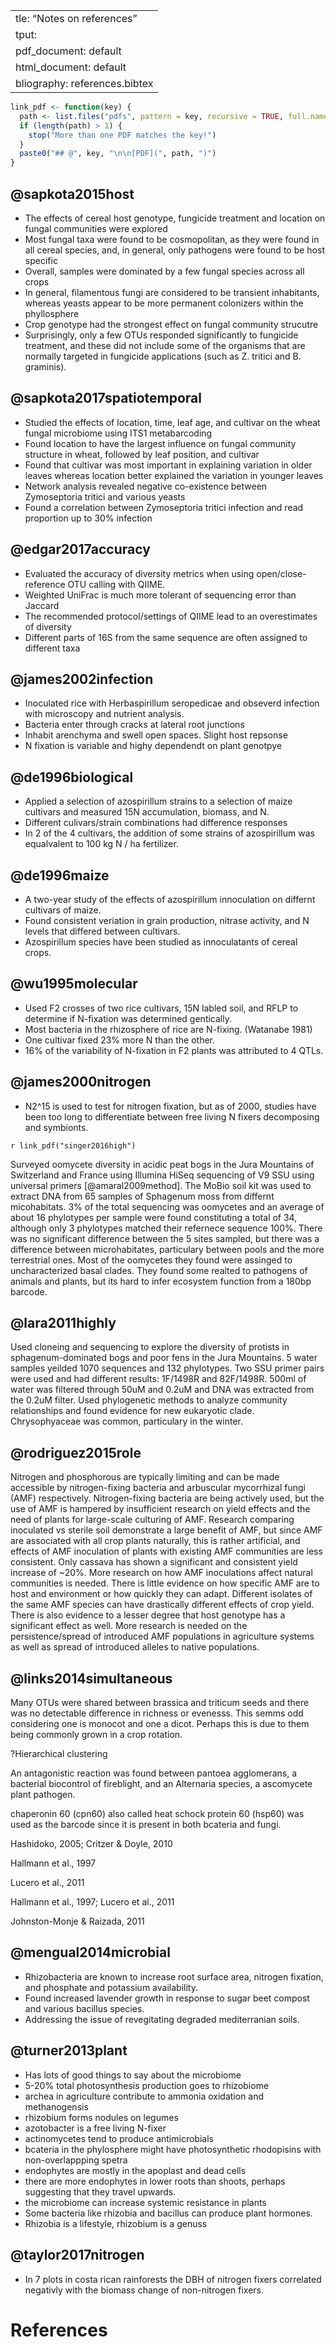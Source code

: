  ---
title: "Notes on references"
output:
  pdf_document: default
  html_document: default
bibliography: references.bibtex
---

```r
link_pdf <- function(key) {
  path <- list.files("pdfs", pattern = key, recursive = TRUE, full.names = TRUE)
  if (length(path) > 1) {
    stop("More than one PDF matches the key!")
  }
  paste0("## @", key, "\n\n[PDF](", path, ")")
}
```

## @sapkota2015host

*  The effects of cereal host genotype, fungicide treatment and location on fungal communities were explored
* Most fungal taxa were found to be cosmopolitan, as they were found in all cereal species, and, in general, only pathogens were found to be host specific
* Overall, samples were dominated by a few fungal species across all crops
* In general, filamentous fungi are considered to be transient inhabitants, whereas yeasts appear to be more permanent colonizers within the phyllosphere
* Crop genotype had the strongest effect on fungal community strucutre
* Surprisingly, only a few OTUs responded significantly to fungicide treatment, and these did not include some of the organisms that are normally targeted in fungicide applications (such as Z. tritici and B. graminis).


## @sapkota2017spatiotemporal

* Studied the effects of location, time, leaf age, and cultivar on the wheat fungal microbiome using ITS1 metabarcoding
* Found location to have the largest influence on fungal community structure in wheat, followed by leaf position, and cultivar
* Found that cultivar was most important in explaining variation in older leaves whereas location better explained the variation in younger leaves
* Network analysis revealed negative co-existence between Zymoseptoria tritici and various
yeasts 
* Found a correlation between Zymoseptoria tritici infection and read proportion up to 30% infection 


## @edgar2017accuracy

* Evaluated the accuracy of diversity metrics when using open/close-reference OTU calling with QIIME.
* Weighted UniFrac is much more tolerant of sequencing error than Jaccard
* The recommended protocol/settings of QIIME lead to an overestimates of diversity
* Different parts of 16S from the same sequence are often assigned to different taxa 


## @james2002infection

* Inoculated rice with Herbaspirillum seropedicae and obseverd infection with microscopy and nutrient analysis.
* Bacteria enter through cracks at lateral root junctions
* Inhabit arenchyma and swell open spaces. Slight host repsonse
* N fixation is variable and highy dependendt on plant genotpye


## @de1996biological

* Applied a selection of azospirillum strains to a selection of maize cultivars and measured 15N accumulation, biomass, and N. 
* Different culivars/strain combinations had difference responses
* In 2 of the 4 cultivars, the addition of some strains of azospirillum was equalvalent to 100 kg N / ha fertilizer.

## @de1996maize

* A two-year study of the effects of azospirillum innoculation on differnt cultivars of maize.
* Found consistent veriation in grain production, nitrase activity, and N levels that differed between cultivars.
* Azospirillum species have been studied as innoculatants of cereal crops.

## @wu1995molecular

* Used F2 crosses of two rice cultivars, 15N labled soil, and RFLP to determine if N-fixation was determined gentically.
* Most bacteria in the rhizosphere of rice are N-fixing. (Watanabe 1981)
* One cultivar fixed 23% more N than the other. 
* 16% of the variability of N-fixation in F2 plants was attributed to 4 QTLs.


## @james2000nitrogen

* N2^15 is used to test for nitrogen fixation, but as of 2000, studies have been too long to differentiate between free living N fixers decomposing and symbionts.



`r link_pdf("singer2016high")`

Surveyed oomycete diversity in acidic peat bogs in the Jura Mountains of Switzerland and France using Illumina HiSeq sequencing of V9 SSU using universal primers [@amaral2009method].
The MoBio soil kit was used to extract DNA from 65 samples of Sphagenum moss from differnt micohabitats. 3% of the total sequencing was oomycetes and an average of about 16 phylotypes per sample were found constituting a total of 34, although only 3 phylotypes matched their refernece sequence 100%.
There was no significant difference between the 5 sites sampled, but there was a difference between microhabitates, particulary between pools and the more terrestrial ones.
Most of the oomycetes they found were assinged to uncharacterized basal clades. They found some realted to pathogens of animals and plants, but its hard to infer ecosystem function from a 180bp barcode.  


## @lara2011highly 

Used cloneing and sequencing to explore the diversity of protists in sphagenum-dominated bogs and poor fens in the Jura Mountains.
5 water samples yeilded 1070 sequences and 132 phylotypes.
Two SSU primer pairs were used and had different results: 1F/1498R and 82F/1498R.
500ml of water was filtered through 50uM and 0.2uM and DNA was extracted from the 0.2uM filter.
Used phylogenetic methods to analyze community relationships and found evidence for new eukaryotic clade.
Chrysophyaceae was common, particulary in the winter. 


## @rodriguez2015role 

Nitrogen and phosphorous are typically limiting and can be made accessible by nitrogen-fixing bacteria and arbuscular mycorrhizal fungi (AMF) respectively. 
Nitrogen-fixing bacteria are being actively used, but the use of AMF is hampered by insufficient research on yield effects and the need of plants for large-scale culturing of AMF.
Research comparing inoculated vs sterile soil demonstrate a large benefit of AMF, but since AMF are associated with all crop plants naturally, this is rather artificial, and effects of AMF inoculation of plants with existing AMF communities are less consistent.
Only cassava has shown a significant and consistent yield increase of ~20%.
More research on how AMF inoculations affect natural communities is needed. 
There is little evidence on how specific AMF are to host and environment or how quickly they can adapt.
Different isolates of the same AMF species can have drastically different effects of crop yield.
There is also evidence to a lesser degree that host genotype has a significant effect as well. 
More research is needed on the persistence/spread of introduced AMF populations in agriculture systems as well as spread of introduced alleles to native populations. 


## @links2014simultaneous

Many OTUs were shared between brassica and triticum seeds and there was no detectable difference in richness or evenesss. This semms odd considering one is monocot and one a dicot. Perhaps this is due to them being commonly grown in a crop rotation.

?Hierarchical clustering

An antagonistic reaction was found between pantoea agglomerans, a bacterial biocontrol of fireblight, and an Alternaria species, a ascomycete plant pathogen.

chaperonin 60 (cpn60) also called heat schock protein 60 (hsp60) was used as the barcode since it is present in both bcateria and fungi.  


Hashidoko, 2005; Critzer & Doyle, 2010

Hallmann et al., 1997

Lucero et al., 2011

Hallmann et al., 1997;
Lucero et al., 2011

Johnston-Monje
& Raizada, 2011


## @mengual2014microbial

* Rhizobacteria are known to increase root surface area, nitrogen fixation, and phosphate and potassium availability.
* Found increased lavender growth in response to sugar beet compost and various bacillus species. 
* Addressing the issue of revegitating degraded mediterranian soils.

## @turner2013plant

* Has lots of good things to say about the microbiome
* 5-20% total photosynthesis production goes to rhizobiome
* archea in agriculture contribute to ammonia oxidation and methanogensis
* rhizobium forms nodules on legumes
* azotobacter is a free living N-fixer
* actinomycetes tend to produce antimicrobials 
* bcateria in the phylosphere might have photosynthetic rhodopisins with non-overlappping spetra
* endophytes are mostly in the apoplast and dead cells
* there are more endophytes in lower roots than shoots, perhaps suggesting that they travel upwards.
* the microbiome can increase systemic resistance in plants
* Some bacteria like rhizobia and bacillus can produce plant hormones. 
* Rhizobia is a lifestyle, rhizobium is a genuss

## @taylor2017nitrogen

* In 7 plots in costa rican rainforests the DBH of nitrogen fixers correlated negativly with the biomass change of non-nitrogen fixers.

# References